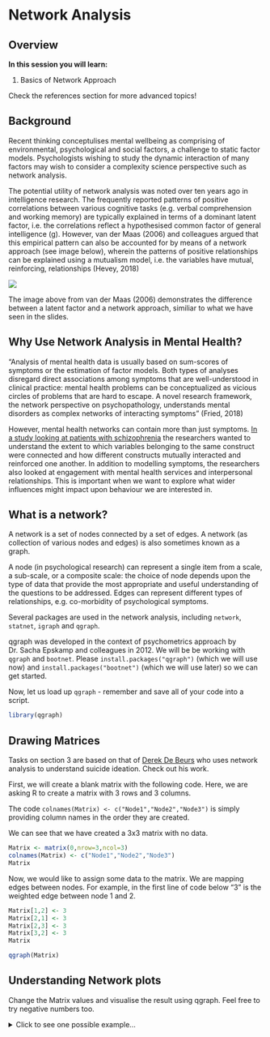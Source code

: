 # Network Analysis

## Overview

**In this session you will learn\:**

1. Basics of Network Approach

Check the references section for more advanced topics!



## Background

Recent thinking conceptulises mental wellbeing as comprising of environmental, psychological and social factors, a challenge to static factor models. Psychologists wishing to study the dynamic interaction of many factors may wish to consider a complexity science perspective such as network analysis.


The potential utility of network analysis was noted over ten years ago in intelligence research. The frequently reported patterns of positive correlations between various cognitive tasks (e.g. verbal comprehension and working memory) are typically explained in terms of a dominant latent factor, i.e. the correlations reflect a hypothesised common factor of general intelligence (g). However, van der Maas (2006) and colleagues argued that this empirical pattern can also be accounted for by means of a network approach (see image below), wherein the patterns of positive relationships can be explained using a mutualism model, i.e. the variables have mutual, reinforcing, relationships (Hevey, 2018)

<img src="images/mutualism.png">

The image above from van der Maas (2006) demonstrates the difference between a latent factor and a network approach, similiar to what we have seen in the slides.

## Why Use Network Analysis in Mental Health?

"Analysis of mental health data is usually based on sum-scores of symptoms or the estimation of factor models. Both types of analyses disregard direct associations among symptoms that are well-understood in clinical practice: mental health problems can be conceptualized as vicious circles of problems that are hard to escape. A novel research framework, the network perspective on psychopathology, understands mental disorders as complex networks of interacting symptoms" (Fried, 2018)

However, mental health networks can contain more than just symptoms. [In a study looking at patients with schizophrenia](https://jamanetwork.com/journals/jamapsychiatry/fullarticle/2671414?casa_token=nGUSw-yIg1YAAAAA%3aXJz4Ehq44lBBE3iDqQhuNSGgJfafMX9lGyiDx9YxHJpVSFVOJo0gkA0NdrEGhY9T-6mvlB17) the researchers wanted to understand the extent to which variables belonging to the same construct were connected and how different constructs mutually interacted and reinforced one another. In addition to modelling symptoms, the researchers also looked at engagement with mental health services and interpersonal relationships. This is important when we want to explore what wider influences might impact upon behaviour we are interested in.

## What is a network?

A network is a set of nodes connected by a set of edges. A network (as collection of various nodes and edges) is also sometimes known as a graph.

A node (in psychological research) can represent a single item from a scale, a sub-scale, or a composite scale: the choice of node depends upon the type of data that provide the most appropriate and useful understanding of the questions to be addressed. Edges can represent different types of relationships, e.g. co-morbidity of psychological symptoms.

Several packages are used in the network analysis, including `network`, `statnet`, `igraph` and `qgraph`.

qgraph was developed in the context of psychometrics approach by Dr. Sacha Epskamp and colleagues in 2012. We will be be working with `qgraph` and `bootnet`. Please `install.packages("qgraph")` (which we will use now) and `install.packages("bootnet")` (which we will use later) so we can get started. 

Now, let us load up `qgraph` - remember and save all of your code into a script.

```r
library(qgraph)
```

## Drawing Matrices

Tasks on section 3 are based on that of [Derek De Beurs](http://www.derekdebeurs.com/about) who uses network analysis to understand suicide ideation. Check out his work.

First, we will create a blank matrix with the following code. Here, we are asking R to create a matrix with 3 rows and 3 columns.

The code `colnames(Matrix) <- c("Node1","Node2","Node3")` is simply providing column names in the order they are created.

We can see that we have created a 3x3 matrix with no data.
```r
Matrix <- matrix(0,nrow=3,ncol=3)
colnames(Matrix) <- c("Node1","Node2","Node3")
Matrix
```

Now, we would like to assign some data to the matrix. We are mapping edges between nodes. For example, in the first line of code below "3" is the weighted edge between node 1 and 2. 

```r
Matrix[1,2] <- 3
Matrix[2,1] <- 3
Matrix[2,3] <- 3
Matrix[3,2] <- 3
Matrix
```

```r
qgraph(Matrix)
```
## Understanding Network plots

Change the Matrix values and visualise the result using qgraph. Feel free to try negative numbers too. 

<details>
<summary>Click to see one possible example...</summary>
```r
Matrix[1,2] <- 3
Matrix[2,1] <- 3
Matrix[2,3] <- -3
Matrix[3,2] <- 3

qgraph(Matrix)
```

## Task

Please run the following code and look at *both* the visualisation of the nodes and the strength plot, what do you think this tells us about node 2?


```r
Matrix[1,2] <- 3
Matrix[2,1] <- 3
Matrix[2,3] <- 3
Matrix[3,2] <- 3

data_frame <- qgraph(Matrix)

centralityPlot(data_frame)
```

